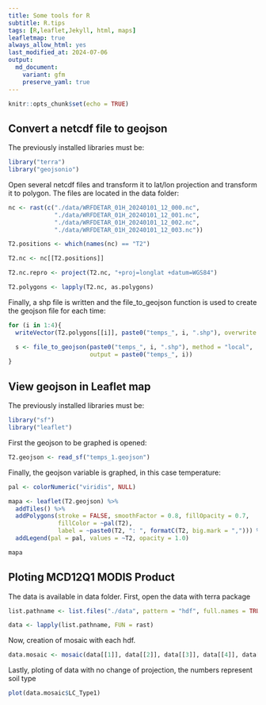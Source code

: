 ```yaml
---
title: Some tools for R
subtitle: R.tips
tags: [R,leaflet,Jekyll, html, maps]
leafletmap: true
always_allow_html: yes
last_modified_at: 2024-07-06
output: 
  md_document:
    variant: gfm
    preserve_yaml: true
---
```


```r
knitr::opts_chunk$set(echo = TRUE)

```


## Convert a netcdf file to geojson

The previously installed libraries must be:
```r
library("terra")
library("geojsonio")
```

Open several netcdf files and transform it to lat/lon projection and transform it to polygon. The files are located in the data folder:
```r
nc <- rast(c("./data/WRFDETAR_01H_20240101_12_000.nc",
             "./data/WRFDETAR_01H_20240101_12_001.nc",
             "./data/WRFDETAR_01H_20240101_12_002.nc",
             "./data/WRFDETAR_01H_20240101_12_003.nc"))

T2.positions <- which(names(nc) == "T2")

T2.nc <- nc[[T2.positions]]

T2.nc.repro <- project(T2.nc, "+proj=longlat +datum=WGS84")

T2.polygons <- lapply(T2.nc, as.polygons)
```

Finally, a shp file is written and the file_to_geojson function is used to create the geojson file for each time:
```r
for (i in 1:4){
  writeVector(T2.polygons[[i]], paste0("temps_", i, ".shp"), overwrite = TRUE)

  s <- file_to_geojson(paste0("temps_", i, ".shp"), method = "local",
                       output = paste0("temps_", i))
}
```


## View geojson in Leaflet map

The previously installed libraries must be:
```r
library("sf")
library("leaflet")
```

First the geojson to be graphed is opened:
```r
T2.geojson <- read_sf("temps_1.geojson") 
```

Finally, the geojson variable is graphed, in this case temperature:
```r
pal <- colorNumeric("viridis", NULL)

mapa <- leaflet(T2.geojson) %>%
  addTiles() %>%
  addPolygons(stroke = FALSE, smoothFactor = 0.8, fillOpacity = 0.7,
              fillColor = ~pal(T2),
              label = ~paste0(T2, ": ", formatC(T2, big.mark = ","))) %>%
  addLegend(pal = pal, values = ~T2, opacity = 1.0)

mapa
```


## Ploting MCD12Q1 MODIS Product

The data is available in data folder. First, open the data with terra package
```r
list.pathname <- list.files("./data", pattern = "hdf", full.names = TRUE)

data <- lapply(list.pathname, FUN = rast)
```

Now, creation of mosaic with each hdf.
```r
data.mosaic <- mosaic(data[[1]], data[[2]], data[[3]], data[[4]], data[[5]], data[[6]], data[[7]], data[[8]], data[[9]])
```

Lastly, ploting of data with no change of projection, the numbers represent soil type
```r
plot(data.mosaic$LC_Type1)
```

